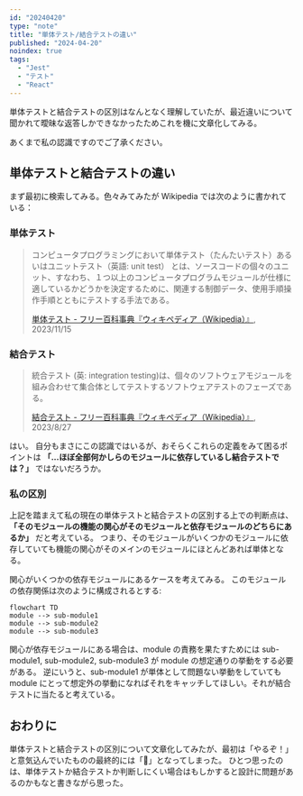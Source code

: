 ```yaml
---
id: "20240420"
type: "note"
title: "単体テスト/結合テストの違い"
published: "2024-04-20"
noindex: true
tags:
  - "Jest"
  - "テスト"
  - "React"
---
```


単体テストと結合テストの区別はなんとなく理解していたが、最近違いについて聞かれて曖昧な返答しかできなかったためこれを機に文章化してみる。

あくまで私の認識ですのでご了承ください。

## 単体テストと結合テストの違い

まず最初に検索してみる。色々みてみたが Wikipedia では次のように書かれている：

### 単体テスト

> コンピュータプログラミングにおいて単体テスト（たんたいテスト）あるいはユニットテスト（英語: unit test） とは、ソースコードの個々のユニット、すなわち、１つ以上のコンピュータプログラムモジュールが仕様に適しているかどうかを決定するために、関連する制御データ、使用手順操作手順とともにテストする手法である。
>
> [単体テスト - フリー百科事典『ウィキペディア（Wikipedia）』](https://ja.wikipedia.org/wiki/%E5%8D%98%E4%BD%93%E3%83%86%E3%82%B9%E3%83%88), 2023/11/15

### 結合テスト

> 統合テスト (英: integration testing)は、個々のソフトウェアモジュールを組み合わせて集合体としてテストするソフトウェアテストのフェーズである。
>
> [結合テスト - フリー百科事典『ウィキペディア（Wikipedia）』](https://ja.wikipedia.org/wiki/%E7%B5%B1%E5%90%88%E3%83%86%E3%82%B9%E3%83%88), 2023/8/27

はい。
自分もまさにこの認識ではいるが、おそらくこれらの定義をみて困るポイントは **「...ほぼ全部何かしらのモジュールに依存しているし結合テストでは？」** ではないだろうか。

### 私の区別

上記を踏まえて私の現在の単体テストと結合テストの区別する上での判断点は、 **「そのモジュールの機能の関心がそのモジュールと依存モジュールのどちらにあるか」** だと考えている。
つまり、そのモジュールがいくつかのモジュールに依存していても機能の関心がそのメインのモジュールにほとんどあれば単体となる。

関心がいくつかの依存モジュールにあるケースを考えてみる。
このモジュールの依存関係は次のように構成されるとする:

```mermaid
flowchart TD
module --> sub-module1
module --> sub-module2
module --> sub-module3
```

関心が依存モジュールにある場合は、module の責務を果たすためには sub-module1, sub-module2, sub-module3 が module の想定通りの挙動をする必要がある。
逆にいうと、sub-module1 が単体として問題ない挙動をしていても module にとって想定外の挙動になればそれをキャッチしてほしい。それが結合テストに当たると考えている。

## おわりに

単体テストと結合テストの区別について文章化してみたが、最初は「やるぞ！」と意気込んでいたものの最終的には「🤔」となってしまった。
ひとつ思ったのは、単体テストか結合テストか判断しにくい場合はもしかすると設計に問題があるのかもなと書きながら思った。
